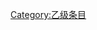 {{catmore1|[[Wikipedia:云南专题|Wikipedia:云南专题]]}}
{{Articles by Quality|topic=云南|project=云南|format=TOC}}
{{emptycat}}

[[Category:乙级条目|Category:乙级条目]]